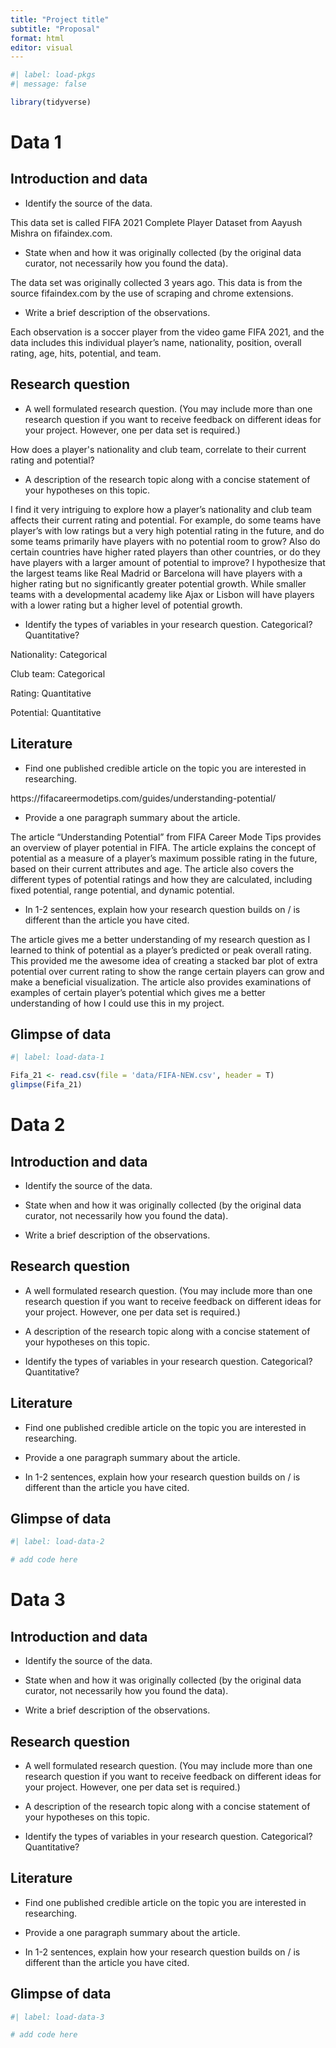 ```yaml
---
title: "Project title"
subtitle: "Proposal"
format: html
editor: visual
---
```


```r
#| label: load-pkgs
#| message: false

library(tidyverse)
```

# Data 1

## Introduction and data

-   Identify the source of the data.

This data set is called FIFA 2021 Complete Player Dataset from Aayush Mishra on fifaindex.com.

-   State when and how it was originally collected (by the original data curator, not necessarily how you found the data).

The data set was originally collected 3 years ago. This data is from the source fifaindex.com by the use of scraping and chrome extensions.

-   Write a brief description of the observations.

Each observation is a soccer player from the video game FIFA 2021, and the data includes this individual player's name, nationality, position, overall rating, age, hits, potential, and team.

## Research question

-   A well formulated research question. (You may include more than one research question if you want to receive feedback on different ideas for your project. However, one per data set is required.)

How does a player\'s nationality and club team, correlate to their current rating and potential?

-   A description of the research topic along with a concise statement of your hypotheses on this topic.

I find it very intriguing to explore how a player's nationality and club team affects their current rating and potential. For example, do some teams have player's with low ratings but a very high potential rating in the future, and do some teams primarily have players with no potential room to grow? Also do certain countries have higher rated players than other countries, or do they have players with a larger amount of potential to improve? I hypothesize that the largest teams like Real Madrid or Barcelona will have players with a higher rating but no significantly greater potential growth. While smaller teams with a developmental academy like Ajax or Lisbon will have players with a lower rating but a higher level of potential growth.

-   Identify the types of variables in your research question. Categorical? Quantitative?

Nationality: Categorical

Club team: Categorical

Rating: Quantitative

Potential: Quantitative

## Literature

-   Find one published credible article on the topic you are interested in researching.

https://fifacareermodetips.com/guides/understanding-potential/

-   Provide a one paragraph summary about the article.

The article "Understanding Potential" from FIFA Career Mode Tips provides an overview of player potential in FIFA. The article explains the concept of potential as a measure of a player's maximum possible rating in the future, based on their current attributes and age. The article also covers the different types of potential ratings and how they are calculated, including fixed potential, range potential, and dynamic potential.

-   In 1-2 sentences, explain how your research question builds on / is different than the article you have cited.

The article gives me a better understanding of my research question as I learned to think of potential as a player's predicted or peak overall rating. This provided me the awesome idea of creating a stacked bar plot of extra potential over current rating to show the range certain players can grow and make a beneficial visualization. The article also provides examinations of examples of certain player's potential which gives me a better understanding of how I could use this in my project.

## Glimpse of data

```r
#| label: load-data-1

Fifa_21 <- read.csv(file = 'data/FIFA-NEW.csv', header = T)
glimpse(Fifa_21)
```

# Data 2

## Introduction and data

-   Identify the source of the data.

-   State when and how it was originally collected (by the original data curator, not necessarily how you found the data).

-   Write a brief description of the observations.

## Research question

-   A well formulated research question. (You may include more than one research question if you want to receive feedback on different ideas for your project. However, one per data set is required.)

-   A description of the research topic along with a concise statement of your hypotheses on this topic.

-   Identify the types of variables in your research question. Categorical? Quantitative?

## Literature

-   Find one published credible article on the topic you are interested in researching.

-   Provide a one paragraph summary about the article.

-   In 1-2 sentences, explain how your research question builds on / is different than the article you have cited.

## Glimpse of data

```r
#| label: load-data-2

# add code here
```

# Data 3

## Introduction and data

-   Identify the source of the data.

-   State when and how it was originally collected (by the original data curator, not necessarily how you found the data).

-   Write a brief description of the observations.

## Research question

-   A well formulated research question. (You may include more than one research question if you want to receive feedback on different ideas for your project. However, one per data set is required.)

-   A description of the research topic along with a concise statement of your hypotheses on this topic.

-   Identify the types of variables in your research question. Categorical? Quantitative?

## Literature

-   Find one published credible article on the topic you are interested in researching.

-   Provide a one paragraph summary about the article.

-   In 1-2 sentences, explain how your research question builds on / is different than the article you have cited.

## Glimpse of data

```r
#| label: load-data-3

# add code here
```
